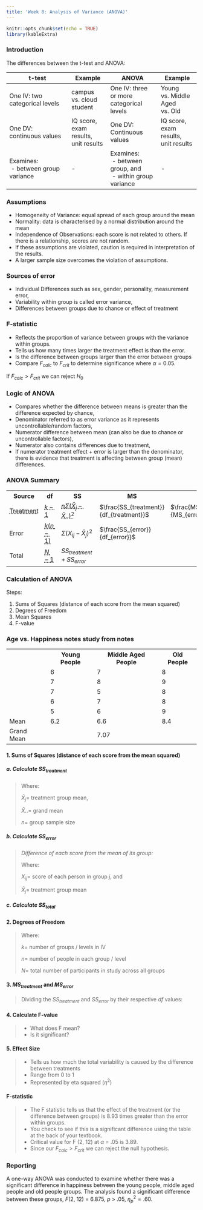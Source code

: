 ```yaml
---
title: 'Week 8: Analysis of Variance (ANOVA)'
---
```


```r
knitr::opts_chunk$set(echo = TRUE)
library(kableExtra)
```

### Introduction {.well}

The differences between the t-test and ANOVA:

| t-test                                                       | Example                              | ANOVA                                            | Example                              |
|--------------------------------------------------------------|--------------------------------------|--------------------------------------------------|--------------------------------------|
| One IV: two categorical levels | campus vs. cloud student             | One IV: three or more categorical levels                     | Young vs. Middle Aged vs. Old        |
| One DV: continuous values                                    | IQ score, exam results, unit results | One DV: Continuous values                        | IQ score, exam results, unit results |
| Examines:<br>&nbsp;- between group variance                              | -                                    | Examines:<br>&nbsp;- between group, and<br>&nbsp;-    within group variance | -                                    |

### Assumptions {.well}

-   Homogeneity of Variance: equal spread of each group around the mean
-   Normality: data is characterised by a normal distribution around the mean
-   Independence of Observations: each score is not related to others. If there is a relationship, scores are not random.
-   If these assumptions are violated, caution is required in interpretation of the results.
-   A larger sample size overcomes the violation of assumptions.

### Sources of error {.well}

-   Individual Differences such as sex, gender, personality, measurement error,
-   Variability within group is called error variance,
-   Differences between groups due to chance or effect of treatment

### F-statistic {.well}

-   Reflects the proportion of variance between groups with the variance within groups.
-   Tells us how many times larger the treatment effect is than the error.
-   Is the difference between groups larger than the error between groups
-   Compare $F_{calc}$ to $F_{crit}$ to determine significance where $\alpha = 0.05$.

If $F_{calc} > F_{crit}$ we can reject $H_0$

\begin{align}
  F &= \frac{variance\ between\ groups}{variance\ within\ groups} \\
  OR \\
  F &= \frac{treatment\ effect\ + difference\ due\ to\ chance}{difference\ due\ to\ chance}
\end{align}

### Logic of ANOVA {.well}

-   Compares whether the difference between means is greater than the difference expected by chance,
-   Denominator referred to as error variance as it represents uncontrollable/random factors,
-   Numerator difference between mean (can also be due to chance or uncontrollable factors),
-   Numerator also contains differences due to treatment,
-   If numerator treatment effect + error is larger than the denominator, there is evidence that treatment is affecting between group (mean) differences.

### ANOVA Summary {.well}

<table class="table table-hover">
    <tr scope="row">
        <th scope="col">Source</th>
        <th scope="col">df</th>
        <th scope="col">SS</th>
        <th scope="col">MS</th>
        <th scope="col">F</th>
        <th scope="col">p</th>
    </tr>
    <tr scope="row">
        <td><abbr title="Between">Treatment</abbr></td>
        <td><abbr title="k = no. of participants per group">$k-1$</abbr></td>
        <td><abbr title="n = no. of groups">$n\Sigma(\bar{X}_{j}-\bar{X}..)^2$</abbr></td>
        <td>$\frac{SS_{treatment}}{df_{treatment}}$</td>
        <td>$\frac{MS_{treatment}}{MS_{error}}$</td>
        <td><abbr title="Significance level determined prior to test">.05</abbr></td>
    </tr>
    <tr scope="row">
        <td>Error</td>
        <td><abbr title="k = no. of participants per group, n = no. of groups">$k(n-1)$</abbr></td>
        <td>$\Sigma(X_{ij}-\bar{X}_j)^2$</td>
        <td>$\frac{SS_{error}}{df_{error}}$</td>
        <td></td>
        <td></td>
    </tr>
    <tr scope="row">
        <td>Total</td>
        <td><abbr title="N = Total participants across all groups">$N-1$</abbr></td>
        <td>$SS_{treatment} + SS_{error}$</td>
        <td></td>
        <td></td>
        <td></td>
    </tr>
</table>

### Calculation of ANOVA {.well}

Steps:

1.    Sums of Squares (distance of each score from the mean squared)
2.    Degrees of Freedom
3.    Mean Squares
4.    F-value

### Age vs. Happiness notes study from notes {.well}

<table class="table table-hover">
    <tr scope="row">
        <th scope="col"></th>
        <th scope="col">Young People</th>
        <th scope="col">Middle Aged People</th>
        <th scope="col">Old People</th>
    </tr>
    <tr scope="row">
        <td></td>
        <td>6</td>
        <td>7</td>
        <td>8</td>
    </tr>
    <tr scope="row">
        <td></td>
        <td>7</td>
        <td>8</td>
        <td>9</td>
    </tr>
    <tr scope="row">
        <td></td>
        <td>7</td>
        <td>5</td>
        <td>8</td>
    </tr>
    <tr scope="row">
        <td></td>
        <td>6</td>
        <td>7</td>
        <td>8</td>
    </tr>
    <tr scope="row">
        <td></td>
        <td>5</td>
        <td>6</td>
        <td>9</td>
    </tr>
    <tr scope="row">
        <td>Mean</td>
        <td>6.2</td>
        <td>6.6</td>
        <td>8.4</td>
    </tr>
    <tr scope="row">
        <td>Grand Mean</td>
        <td></td>
        <td>7.07</td>
        <td></td>
    </tr>
</table>

#### 1. Sums of Squares (distance of each score from the mean squared)

##### a. Calculate $SS_{treatment}$

>Where:
>
>$\bar{X}_j =$ treatment group mean,
>
>$\bar{X}.. =$ grand mean
>
>$n =$ group sample size
>
>\begin{align}
> SS_{treatment} &= n\Sigma(\bar{X}_{j}-\bar{X}..)^2 \\
> &= 5([6.2-7.07]+[6.6-7.07]+[8.4-7.07]) \\
> &= 5(0.76 + 0.22 + 1.77) \\
> &= 5 \times 2.75 \\
> &= 13.75
>\end{align}

##### b. Calculate $SS_{error}$

>*Difference of each score from the mean of its group:*
>
>Where:
>
>$X_{ij} =$ score of each person in group $j$, and
>
>$\bar{X}_j=$ treatment group mean
>
>\begin{align}
>  SS_{error} &= \Sigma(X_{ij}-\bar{X}_j)^2 \\
> &=[(6-6.2)^2+(7–6.2)^2+(7–6.2)^2+(6–6.2)^2+ \\
>   &(5–6.2)^2+(7–6.6)^2+(8–6.6)^2+(5–6.6)^2+ \\
>   &(7–6.6)^2+(6–6.6)^2+(8–8.4)^2+(9-8.4)^2+ \\
>   &(8–8.4)^2+(8–8.4)^2+(9–8.4)^2] \\
> &=0.04+0.64+0.64+0.04+1.44+0.16+1.96+ \\
>   &2.56+0.16+0.36+0.16+0.36+0.16+0.16+0.36 \\
> &=9.2
>\end{align}


##### c. Calculate $SS_{total}$

>\begin{align}
> SS_{total} &= SS_{treatment} + SS_{error} \\
> &= 13.75+9.2 \\
> &= 22.95
>\end{align}

#### 2. Degrees of Freedom

>Where:
>
>$k =$ number of groups / levels in IV
>
>$n =$ number of people in each group / level
>
>$N=$ total number of participants in study across all groups
>
>\begin{align}
>  df_{treatment} &= k-1 = 3-1 = 2 \\
>  df_{error} &= k(n-1) = 3(5-1) = 12 \\
>  df_{total} &= N-1 = 15-1 = 14 \\
>\end{align}

#### 3. $MS_{treatment}$ and $MS_{error}$

>Dividing the $SS_{treatment}$ and $SS_{error}$ by their respective $df$ values:
>
>\begin{align}
>  MS_{treatment} &= \frac{SS_{treatment}}{df_{treatment}} = \frac{13.75}{2} = 6.875 \\
>  MS_{error} &= \frac{SS_{error}}{df_{error}} = \frac{9.2}{12} = 0.77 \\
>\end{align}

#### 4. Calculate F-value

>\begin{align}
>  F &= \frac{MS_{treatment}}{MS_{error}} = \frac{6.875}{0.77} = 8.93 \\
>\end{align}
>
>-   What does F mean?
>-   Is it significant?

#### 5. Effect Size

>-   Tells us how much the total variability is caused by the difference between treatments
>-   Range from 0 to 1
>-   Represented by eta squared ($\eta^2$)
>
>\begin{align}
>  \eta^2 &= \frac{SS_{treat}}{SS{total}} = \frac{13.75}{22.95} = .60 \\
>\end{align}

#### F-statistic

>-   The F statistic tells us that the effect of the treatment (or the difference between groups) is 8.93 times greater than the error within groups.
>-   You check to see if this is a significant difference using the table at the back of your textbook.
>-   Critical value for F (2, 12) at $\alpha$ = .05 is 3.89.
>-   Since our $F_{calc} > F_{crit}$ we can reject the null hypothesis.

### Reporting {.well}

A one-way ANOVA was conducted to examine whether there was a significant difference in happiness between the young people, middle aged people and old people groups. The analysis found a significant difference between these groups, *F*(2, 12) = 6.875, *p* > .05, $\eta^2_p = .60$.